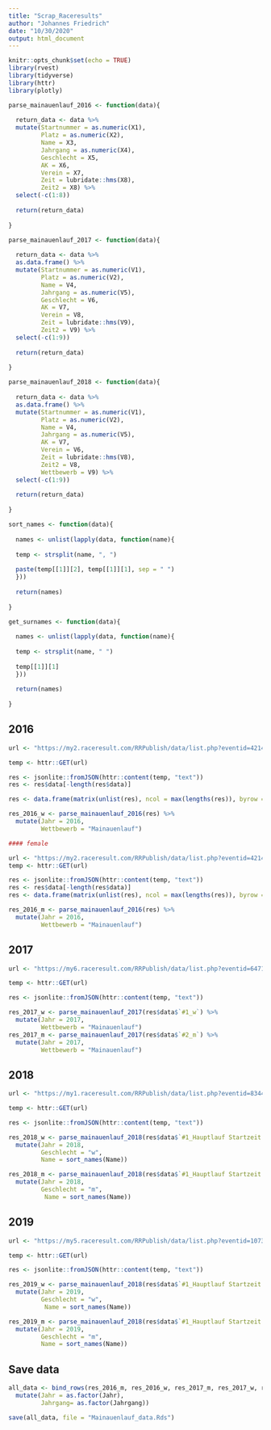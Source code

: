 ```yaml
---
title: "Scrap_Raceresults"
author: "Johannes Friedrich"
date: "10/30/2020"
output: html_document
---
```


```r
knitr::opts_chunk$set(echo = TRUE)
library(rvest)
library(tidyverse)
library(httr)
library(plotly)

parse_mainauenlauf_2016 <- function(data){
  
  return_data <- data %>% 
  mutate(Startnummer = as.numeric(X1),
         Platz = as.numeric(X2),
         Name = X3,
         Jahrgang = as.numeric(X4),
         Geschlecht = X5,
         AK = X6,
         Verein = X7,
         Zeit = lubridate::hms(X8),
         Zeit2 = X8) %>% 
  select(-c(1:8))
  
  return(return_data)
  
}

parse_mainauenlauf_2017 <- function(data){
  
  return_data <- data %>% 
  as.data.frame() %>% 
  mutate(Startnummer = as.numeric(V1),
         Platz = as.numeric(V2),
         Name = V4,
         Jahrgang = as.numeric(V5),
         Geschlecht = V6,
         AK = V7,
         Verein = V8,
         Zeit = lubridate::hms(V9),
         Zeit2 = V9) %>% 
  select(-c(1:9))
  
  return(return_data)
  
}

parse_mainauenlauf_2018 <- function(data){
  
  return_data <- data %>% 
  as.data.frame() %>% 
  mutate(Startnummer = as.numeric(V1),
         Platz = as.numeric(V2),
         Name = V4,
         Jahrgang = as.numeric(V5),
         AK = V7,
         Verein = V6,
         Zeit = lubridate::hms(V8),
         Zeit2 = V8,
         Wettbewerb = V9) %>% 
  select(-c(1:9)) 
  
  return(return_data)
  
}

sort_names <- function(data){
  
  names <- unlist(lapply(data, function(name){
  
  temp <- strsplit(name, ", ")
  
  paste(temp[[1]][2], temp[[1]][1], sep = " ")
  }))
  
  return(names)
  
}

get_surnames <- function(data){
  
  names <- unlist(lapply(data, function(name){
  
  temp <- strsplit(name, " ")
  
  temp[[1]][1]
  }))
  
  return(names)
  
}
```


## 2016

```r

url <- "https://my2.raceresult.com/RRPublish/data/list.php?eventid=42142&key=d4eee8986cb09919ed7c60f92429a9dc&listname=Ergebnislisten%7CErgebnisliste+MW&page=results&contest=0&r=group&name=%234_Mainauenlauf%0C%237_w"

temp <- httr::GET(url)

res <- jsonlite::fromJSON(httr::content(temp, "text"))
res <- res$data[-length(res$data)]

res <- data.frame(matrix(unlist(res), ncol = max(lengths(res)), byrow = TRUE))

res_2016_w <- parse_mainauenlauf_2016(res) %>% 
  mutate(Jahr = 2016,
         Wettbewerb = "Mainauenlauf")

#### female

url <- "https://my2.raceresult.com/RRPublish/data/list.php?eventid=42142&key=d4eee8986cb09919ed7c60f92429a9dc&listname=Ergebnislisten%7CErgebnisliste+MW&page=results&contest=0&r=group&name=%234_Mainauenlauf%0C%238_m"
temp <- httr::GET(url)

res <- jsonlite::fromJSON(httr::content(temp, "text"))
res <- res$data[-length(res$data)]
res <- data.frame(matrix(unlist(res), ncol = max(lengths(res)), byrow = TRUE))

res_2016_m <- parse_mainauenlauf_2016(res) %>% 
  mutate(Jahr = 2016,
         Wettbewerb = "Mainauenlauf")
```

## 2017

```r
url <- "https://my6.raceresult.com/RRPublish/data/list.php?eventid=64714&key=39735cd79443806a4e005d42a7f0b149&listname=1b_Ergebnislisten%7CErgebnisliste+MW+10k+plus+Main+MW&page=results&contest=0&r=all&l=0"

temp <- httr::GET(url)

res <- jsonlite::fromJSON(httr::content(temp, "text"))

res_2017_w <- parse_mainauenlauf_2017(res$data$`#1_w`) %>% 
  mutate(Jahr = 2017,
         Wettbewerb = "Mainauenlauf")
res_2017_m <- parse_mainauenlauf_2017(res$data$`#2_m`) %>% 
  mutate(Jahr = 2017,
         Wettbewerb = "Mainauenlauf")
```

## 2018

```r


url <- "https://my1.raceresult.com/RRPublish/data/list.php?eventid=83440&key=b85cdeb7d5b0fb6bea4c6da821a5758c&listname=1b_Ergebnislisten%7C2018+Ergebnisliste+Hauptlauf+m%2Fw&page=results&contest=0&r=all&l=0"

temp <- httr::GET(url)

res <- jsonlite::fromJSON(httr::content(temp, "text"))

res_2018_w <- parse_mainauenlauf_2018(res$data$`#1_Hauptlauf Startzeit 11:30 Uhr`$`#1_Damen`) %>% 
  mutate(Jahr = 2018,
         Geschlecht = "w",
         Name = sort_names(Name))

res_2018_m <- parse_mainauenlauf_2018(res$data$`#1_Hauptlauf Startzeit 11:30 Uhr`$`#2_Herren`) %>% 
  mutate(Jahr = 2018,
         Geschlecht = "m",
          Name = sort_names(Name))
```


## 2019

```r
url <- "https://my5.raceresult.com/RRPublish/data/list.php?eventid=107371&key=1f40c8e5b14566072768940056b86b22&listname=1b_Ergebnislisten%7C2019+Ergebnisliste+Hauptlauf+m%2Fw&page=results&contest=0&r=all&l=0"

temp <- httr::GET(url)

res <- jsonlite::fromJSON(httr::content(temp, "text"))

res_2019_w <- parse_mainauenlauf_2018(res$data$`#1_Hauptlauf Startzeit 11:30 Uhr`$`#1_Damen`)%>% 
  mutate(Jahr = 2019,
         Geschlecht = "w",
          Name = sort_names(Name))

res_2019_m <- parse_mainauenlauf_2018(res$data$`#1_Hauptlauf Startzeit 11:30 Uhr`$`#2_Herren`)%>% 
  mutate(Jahr = 2019,
         Geschlecht = "m", 
         Name = sort_names(Name))
```


## Save data

```r
all_data <- bind_rows(res_2016_m, res_2016_w, res_2017_m, res_2017_w, res_2018_m, res_2018_w, res_2019_m, res_2019_w) %>% 
  mutate(Jahr = as.factor(Jahr),
         Jahrgang= as.factor(Jahrgang))

save(all_data, file = "Mainauenlauf_data.Rds")
```

